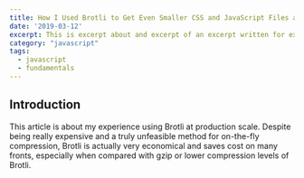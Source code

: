 ```yaml
---
title: How I Used Brotli to Get Even Smaller CSS and JavaScript Files at CDN Scale
date: '2019-03-12'
excerpt: This is excerpt about and excerpt of an excerpt written for excerpt
category: "javascript"
tags: 
  - javascript
  - fundamentals
---
```


## Introduction

This article is about my experience using Brotli at production scale. Despite being really expensive and a truly unfeasible method for on-the-fly compression, Brotli is actually very economical and saves cost on many fronts, especially when compared with gzip or lower compression levels of Brotli.
